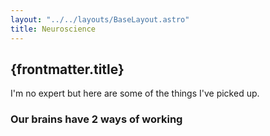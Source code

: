 ```yaml
---
layout: "../../layouts/BaseLayout.astro"
title: Neuroscience
---
```


## {frontmatter.title}

I'm no expert but here are some of the things I've picked up.

### Our brains have 2 ways of working
